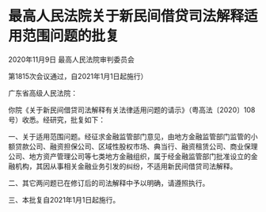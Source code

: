 # 最高人民法院关于新民间借贷司法解释适用范围问题的批复

2020年11月9日 最高人民法院审判委员会

  

第1815次会议通过，自2021年1月1日起施行）

广东省高级人民法院：

你院《关于新民间借贷司法解释有关法律适用问题的请示》（粤高法〔2020〕108号）收悉。经研究，批复如下：

一、关于适用范围问题。经征求金融监管部门意见，由地方金融监管部门监管的小额贷款公司、融资担保公司、区域性股权市场、典当行、融资租赁公司、商业保理公司、地方资产管理公司等七类地方金融组织，属于经金融监管部门批准设立的金融机构，其因从事相关金融业务引发的纠纷，不适用新民间借贷司法解释。

二、其它两问题已在修订后的司法解释中予以明确，请遵照执行。

三、本批复自2021年1月1日起施行。
